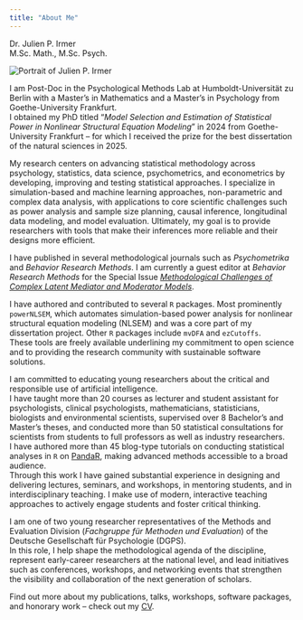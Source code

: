 ```yaml
---
title: "About Me"
---
```


<div class="hero">
  <div class="name">Dr. Julien P. Irmer</div>
  <div class="degrees">M.Sc. Math., M.Sc. Psych.</div>
  <img src="/assets/me.png" alt="Portrait of Julien P. Irmer" class="profile-pic">
</div>

<div class="landing-text">

I am Post-Doc in the Psychological Methods Lab at Humboldt-Universität zu Berlin with a Master's in Mathematics and a Master's in Psychology from Goethe-University Frankfurt.  
I obtained my PhD titled "*Model Selection and Estimation of Statistical Power in Nonlinear Structural Equation Modeling*" in 2024 from Goethe-University Frankfurt – for which I received the prize for the best dissertation of the natural sciences in 2025.  

My research centers on advancing statistical methodology across psychology, statistics, data science, psychometrics, and econometrics by developing, improving and testing statistical approaches. I specialize in simulation-based and machine learning approaches, non-parametric and complex data analysis, with applications to core scientific challenges such as power analysis and sample size planning, causal inference, longitudinal data modeling, and model evaluation. Ultimately, my goal is to provide researchers with tools that make their inferences more reliable and their designs more efficient.

I have published in several methodological journals such as *Psychometrika* and *Behavior Research Methods*. I am currently a guest editor at *Behavior Research Methods* for the Special Issue [*Methodological Challenges of Complex Latent Mediator and Moderator Models*](https://link.springer.com/collections/facieeabfj). 

I have authored and contributed to several `R` packages. Most prominently `powerNLSEM`, which automates simulation-based power analysis for nonlinear structural equation modeling (NLSEM) and was a core part of my dissertation project. Other `R` packages include `mvDFA` and `ezCutoffs`.  
These tools are freely available underlining my commitment to open science and to providing the research community with sustainable software solutions.  

I am committed to educating young researchers about the critical and responsible use of artificial intelligence.  
I have taught more than 20 courses as lecturer and student assistant for psychologists, clinical psychologists, mathematicians, statisticians, biologists and environmental scientists, supervised over 8 Bachelor’s and Master’s theses, and conducted more than 50 statistical consultations for scientists from students to full professors as well as industry researchers.  
I have authored more than 45 blog-type tutorials on conducting statistical analyses in `R` on [PandaR](https://pandar.netlify.app/authors/julien-p.-irmer/), making advanced methods accessible to a broad audience.  
Through this work I have gained substantial experience in designing and delivering lectures, seminars, and workshops, in mentoring students, and in interdisciplinary teaching. I make use of modern, interactive teaching approaches to actively engage students and foster critical thinking.


I am one of two young researcher representatives of the Methods and Evaluation Division (*Fachgruppe für Methoden und Evaluation*) of the Deutsche Gesellschaft für Psychologie (DGPS).  
In this role, I help shape the methodological agenda of the discipline, represent early-career researchers at the national level, and lead initiatives such as conferences, workshops, and networking events that strengthen the visibility and collaboration of the next generation of scholars.

Find out more about my publications, talks, workshops, software packages, and honorary work – check out my [CV](cv.qmd).

</div>
